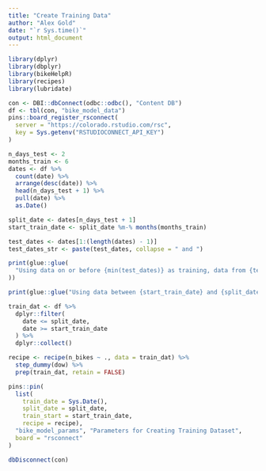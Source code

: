 ```yaml
---
title: "Create Training Data"
author: "Alex Gold"
date: "`r Sys.time()`"
output: html_document
---
```


```r
library(dplyr)
library(dbplyr)
library(bikeHelpR)
library(recipes)
library(lubridate)
```

```r
con <- DBI::dbConnect(odbc::odbc(), "Content DB")
df <- tbl(con, "bike_model_data")
pins::board_register_rsconnect(
  server = "https://colorado.rstudio.com/rsc",
  key = Sys.getenv("RSTUDIOCONNECT_API_KEY")
)
```

```r
n_days_test <- 2
months_train <- 6
dates <- df %>% 
  count(date) %>%
  arrange(desc(date)) %>%
  head(n_days_test + 1) %>%
  pull(date) %>%
  as.Date()

split_date <- dates[n_days_test + 1]
start_train_date <- split_date %m-% months(months_train)

test_dates <- dates[1:(length(dates) - 1)]
test_dates_str <- paste(test_dates, collapse = " and ")

print(glue::glue(
  "Using data on or before {min(test_dates)} as training, data from {test_dates_str} to test."
))
```

```r
print(glue::glue("Using data between {start_train_date} and {split_date} for training."))

train_dat <- df %>% 
  dplyr::filter(
    date <= split_date, 
    date >= start_train_date
  ) %>% 
  dplyr::collect()

recipe <- recipe(n_bikes ~ ., data = train_dat) %>%
  step_dummy(dow) %>%
  prep(train_dat, retain = FALSE)
```

```r
pins::pin(
  list(
    train_date = Sys.Date(), 
    split_date = split_date, 
    train_start = start_train_date,
    recipe = recipe), 
  "bike_model_params", "Parameters for Creating Training Dataset", 
  board = "rsconnect"
)
```

```r
dbDisconnect(con)
```
